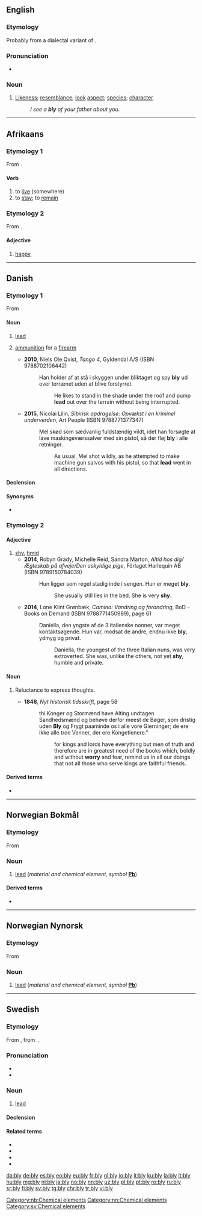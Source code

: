 {{also|blý}}
==English==

===Etymology===
Probably from a dialectal variant of {{m|en|blee||complexion, aspect, colour, hue}}.

===Pronunciation===
* {{IPA|/blaɪ/|lang=en}}

===Noun===
{{en-noun|blies}}

# {{lb|en|now|chiefly|dialectal}} [[likeness|Likeness]]; [[resemblance]]; [[look]] [[aspect]]; [[species]]; [[character]].
#: ''I see a '''bly''' of your father about you.''

----

==Afrikaans==

===Etymology 1===
From {{etyl|nl|af}} {{m|nl|blijven}}.

====Verb====
{{af-verb|blywende}}

# to [[live]] (somewhere)
# to [[stay]]; to [[remain]]

===Etymology 2===
From {{etyl|nl|af}} {{m|nl|blij}}.

====Adjective====
{{af-adj}}

# [[happy]]

----

==Danish==

===Etymology 1===
From {{etyl|non|da}} {{m|non|blý}}

====Noun====
{{da-noun|et|-}}

# [[lead]] {{gloss|metal}}
# {{lb|da|informal}} [[ammunition]] for a [[firearm]]
#* '''2010''', Niels Ole Qvist, ''Tango 4'', Gyldendal A/S (ISBN 9788702106442)
#*: Han holder af at stå i skyggen under bliktaget og spy '''bly''' ud over terrænet uden at blive forstyrret.
#*:: He likes to stand in the shade under the roof and pump '''lead''' out over the terrain without being interrupted.
#* '''2015''', Nicolai Lilin, ''Sibirisk opdragelse: Opvækst i en kriminel underverden'', Art People (ISBN 9788771377347)
#*: Mel skød som sædvanlig fuldstændig vildt, idet han forsøgte at lave maskingeværssalver med sin pistol, så der fløj '''bly''' i alle retninger.
#*:: As usual, Mel shot wildly, as he attempted to make machine gun salvos with his pistol, so that '''lead''' went in all directions.

====Declension====
{{da-noun-infl|et|n=sg}}

====Synonyms====
* {{sense|metal}} {{l|da|plumbum}} {{qualifier|rare}}

===Etymology 2===
{{rfe|lang=da}}

====Adjective====
{{da-adj}}

# [[shy]], [[timid]]
#* '''2014''', Robyn Grady, Michelle Reid, Sandra Marton, ''Altid hos dig/Ægteskab på afveje/Den uskyldige pige'', Förlaget Harlequin AB (ISBN 9789150784039)
#*: Hun ligger som regel stadig inde i sengen. Hun er meget '''bly'''.
#*:: She usually still lies in the bed. She is very '''shy'''.
#* '''2014''', Lone Klint Grønbæk, ''Camino: Vandring og forandring'', BoD – Books on Demand (ISBN 9788771450989), page 61
#*: Daniella, den yngste af de 3 italienske nonner, var meget kontaktsøgende. Hun var, modsat de andre, endnu ikke '''bly''', ydmyg og privat.
#*:: Daniella, the youngest of the three Italian nuns, was very extroverted. She was, unlike the others, not yet '''shy''', humble and private.

====Noun====
{{da-noun|?|?}} <!--Sorry.-->

# {{lb|da|archaic}} Reluctance to express thoughts.
#* '''1848''', ''Nyt historisk tidsskrift'', page 58
#*: thi Konger og Stormænd have Alting undtagen Sandhedsmænd og behøve derfor meest de Bøger, som dristig uden '''Bly''' og Frygt paaminde os i alle vore Gierninger; de ere ikke alle troe Venner, der ere Kongetienere."
#*:: for kings and lords have everything but men of truth and therefore are in greatest need of the books which, boldly and without '''worry''' and fear, remind us in all our doings that not all those who serve kings are faithful friends.

====Derived terms====
* {{l|da|bly viol}}

----

==Norwegian Bokmål==
{{wikipedia|lang=no}}

===Etymology===
From {{etyl|non|nb}} {{m|non|blý}}

===Noun===
{{head|nb|noun|g=n|definite singular|blyet|singulare tantum}}

# [[lead]] (''material and chemical element, symbol'' '''[[Pb]]''')

====Derived terms====
* {{l|nb|blyfri}}

[[Category:nb:Chemical elements]]

----

==Norwegian Nynorsk==
{{wikipedia|lang=nn}}

===Etymology===
From {{etyl|non|nn}} {{m|non|blý}}

===Noun===
{{head|nn|noun|g=n|definite singular|blyet|singulare tantum}}

# [[lead]] (''material and chemical element, symbol'' '''[[Pb]]''')

[[Category:nn:Chemical elements]]

----

==Swedish==

===Etymology===
From {{etyl|non|sv}} {{m|non|blý}}, from {{etyl|gem-pro|sv}} {{m|gem-pro|*blīwą}}.

===Pronunciation===
* {{IPA|/blyː/|lang=sv}}
* {{audio|Sv-bly.ogg|audio|lang=sv}}

===Noun===
{{sv-noun|n|-}}

# [[lead]] {{qualifier|chemical element}}

====Declension====
{{sv-noun-unc-irreg-n|2=blyet}}

====Related terms====
* {{l|sv|blyad}}
* {{l|sv|blyfri}}
* {{l|sv|blyerts}}
* {{l|sv|blytung}}

[[Category:sv:Chemical elements]]

[[da:bly]]
[[de:bly]]
[[es:bly]]
[[eo:bly]]
[[eu:bly]]
[[fr:bly]]
[[gl:bly]]
[[io:bly]]
[[it:bly]]
[[ku:bly]]
[[la:bly]]
[[lt:bly]]
[[hu:bly]]
[[mg:bly]]
[[nl:bly]]
[[ja:bly]]
[[no:bly]]
[[nn:bly]]
[[uz:bly]]
[[pl:bly]]
[[pt:bly]]
[[ro:bly]]
[[ru:bly]]
[[sr:bly]]
[[fi:bly]]
[[sv:bly]]
[[tg:bly]]
[[chr:bly]]
[[tr:bly]]
[[vi:bly]]